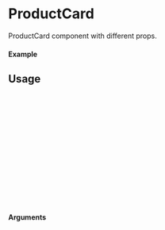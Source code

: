 
<Meta of={ProductCard} title="ProductCard" />

# ProductCard

ProductCard component with different props.

#### Example

<Canvas of={ProductCard.NoDiscount} />
<Canvas of={ProductCard.Discount} />

## Usage

```ts
import {ProductCard} from "@MikeyAlmighty/raastaurant-ui";

const ExampleProductCard = () => {
    return (
        <ProductCard
            title = "Chicken Burger",
            description = "Gouda cheese, chicken breasts, little gem, white cabbage, honey",
            onClick = {()=>console.log("Clicked")}
            $pt={PADDING.xl}
            $mb={MARGIN.s}
        />
    );
};

export default ExampleProductCard;
```

#### Arguments
